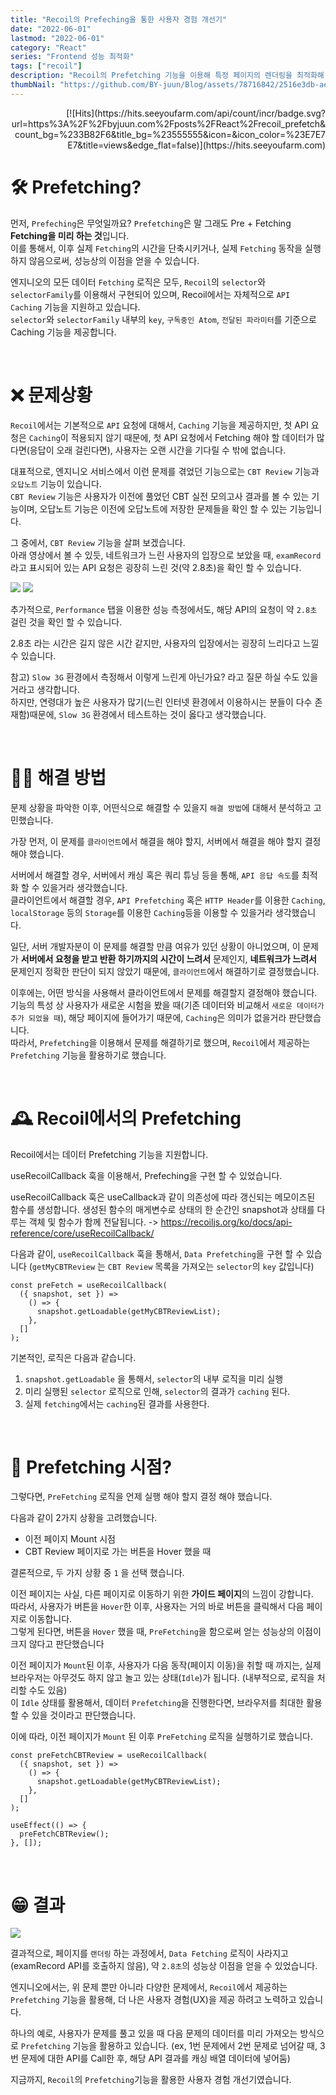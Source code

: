 ```yaml
---
title: "Recoil의 Prefeching을 통한 사용자 경험 개선기"
date: "2022-06-01"
lastmod: "2022-06-01"
category: "React"
series: "Frontend 성능 최적화"
tags: ["recoil"]
description: "Recoil의 Prefetching 기능을 이용해 특정 페이지의 렌더링을 최적화해 사용자 경험을 개선한 내용을 다룬 포스트입니다."
thumbNail: "https://github.com/BY-juun/Blog/assets/78716842/2516e3db-aed2-46cf-a618-d396cd6c57fa"
---
```


<div align="right">
  [![Hits](https://hits.seeyoufarm.com/api/count/incr/badge.svg?url=https%3A%2F%2Fbyjuun.com%2Fposts%2FReact%2Frecoil_prefetch&count_bg=%233B82F6&title_bg=%23555555&icon=&icon_color=%23E7E7E7&title=views&edge_flat=false)](https://hits.seeyoufarm.com)
</div>

# 🛠 Prefetching?

먼저, `Prefeching`은 무엇일까요? `Prefetching`은 말 그래도 Pre + Fetching **Fetching을 미리 하는 것**입니다.  
이를 통해서, 이후 실제 `Fetching`의 시간을 단축시키거나, 실제 `Fetching` 동작을 실행하지 않음으로써, 성능상의 이점을 얻을 수 있습니다.

엔지니오의 모든 데이터 `Fetching` 로직은 모두, `Recoil`의 `selector`와 `selectorFamily`를 이용해서 구현되어 있으며, Recoil에서는 자체적으로 `API Caching` 기능을 지원하고 있습니다.  
`selector`와 `selectorFamily` 내부의 `key`, `구독중인 Atom`, `전달된 파라미터`를 기준으로 Caching 기능을 제공합니다.

<br />

# ❌ 문제상황

`Recoil`에서는 기본적으로 `API` 요청에 대해서, `Caching` 기능을 제공하지만, 첫 API 요청은 `Caching`이 적용되지 않기 때문에, 첫 API 요청에서 Fetching 해야 할 데이터가 많다면(응답이 오래 걸린다면), 사용자는 오랜 시간을 기다릴 수 밖에 없습니다.

대표적으로, 엔지니오 서비스에서 이런 문제를 겪었던 기능으로는 `CBT Review` 기능과 `오답노트` 기능이 있습니다.  
`CBT Review` 기능은 사용자가 이전에 풀었던 CBT 실전 모의고사 결과를 볼 수 있는 기능이며, 오답노트 기능은 이전에 오답노트에 저장한 문제들을 확인 할 수 있는 기능입니다.

그 중에서, `CBT Review` 기능을 살펴 보겠습니다.  
아래 영상에서 볼 수 있듯, 네트워크가 느린 사용자의 입장으로 보았을 때, `examRecord`라고 표시되어 있는 API 요청은 굉장히 느린 것(약 2.8초)을 확인 할 수 있습니다.

<img src="https://github.com/BY-juun/Blog/assets/78716842/f02313de-e89c-44e3-9122-2ccf9363498b" />

<img src="https://github.com/BY-juun/Blog/assets/78716842/8f30f549-65cb-4083-b9fc-47a7824d910a" />

추가적으로, `Performance` 탭을 이용한 성능 측정에서도, 해당 API의 요청이 약 `2.8초` 걸린 것을 확인 할 수 있습니다.

2.8초 라는 시간은 길지 않은 시간 같지만, 사용자의 입장에서는 굉장히 느리다고 느낄 수 있습니다.

참고) `Slow 3G` 환경에서 측정해서 이렇게 느린게 아닌가요? 라고 질문 하실 수도 있을 거라고 생각합니다.  
하지만, 연령대가 높은 사용자가 많기(느린 인터넷 환경에서 이용하시는 분들이 다수 존재함)때문에, `Slow 3G` 환경에서 테스트하는 것이 옳다고 생각했습니다.

<br />

# 👨‍💻 해결 방법

문제 상황을 파악한 이후, 어떤식으로 해결할 수 있을지 `해결 방법`에 대해서 분석하고 고민했습니다.

가장 먼저, 이 문제를 `클라이언트`에서 해결을 해야 할지, 서버에서 해결을 해야 할지 결정해야 했습니다.

서버에서 해결할 경우, 서버에서 캐싱 혹은 쿼리 튜닝 등을 통해, `API 응답 속도`를 최적화 할 수 있을거라 생각했습니다.  
클라이언트에서 해결할 경우, `API Prefetching` 혹은 `HTTP Header`를 이용한 `Caching`, `localStorage` 등의 `Storage`를 이용한 `Caching`등을 이용할 수 있을거라 생각했습니다.

일단, 서버 개발자분이 이 문제를 해결할 만큼 여유가 있던 상황이 아니었으며, 이 문제가 **서버에서 요청을 받고 반환 하기까지의 시간이 느려서** 문제인지, **네트워크가 느려서** 문제인지 정확한 판단이 되지 않았기 때문에, `클라이언트`에서 해결하기로 결정했습니다.

이후에는, 어떤 방식을 사용해서 클라이언트에서 문제를 해결할지 결정해야 했습니다.  
기능의 특성 상 사용자가 새로운 시험을 봤을 때(기존 데이터와 비교해서 `새로운 데이터가 추가 되었을 때`), 해당 페이지에 들어가기 때문에, `Caching`은 의미가 없을거라 판단했습니다.  
따라서, `Prefetching`을 이용해서 문제를 해결하기로 했으며, `Recoil`에서 제공하는 `Prefetching` 기능을 활용하기로 했습니다.

<br />

# 🕰 Recoil에서의 Prefetching

Recoil에서는 데이터 Prefetching 기능을 지원합니다.

useRecoilCallback 훅을 이용해서, Prefeching을 구현 할 수 있었습니다.

useRecoilCallback 훅은 useCallback과 같이 의존성에 따라 갱신되는 메모이즈된 함수를 생성합니다. 생성된 함수의 매게변수로 상태의 한 순간인 snapshot과 상태를 다루는 객체 및 함수가 함께 전달됩니다. -> <a href="https://recoiljs.org/ko/docs/api-reference/core/useRecoilCallback/">https://recoiljs.org/ko/docs/api-reference/core/useRecoilCallback/</a>

다음과 같이, `useRecoilCallback` 훅을 통해서, `Data Prefetching`을 구현 할 수 있습니다 (`getMyCBTReview` 는 `CBT Review` 목록을 가져오는 `selector`의 `key` 값입니다)

```tsx
const preFetch = useRecoilCallback(
  ({ snapshot, set }) =>
    () => {
      snapshot.getLoadable(getMyCBTReviewList);
    },
  []
);
```

기본적인, 로직은 다음과 같습니다.

1. `snapshot.getLoadable` 을 통해서, `selector`의 내부 로직을 미리 실행
2. 미리 실행된 `selector` 로직으로 인해, `selector`의 결과가 `caching` 된다.
3. 실제 `fetching`에서는 `caching`된 결과를 사용한다.

<br />

# 🧐 Prefetching 시점?

그렇다면, `PreFetching` 로직을 언제 실행 해야 할지 결정 해야 했습니다.

다음과 같이 2가지 상황을 고려했습니다.

- 이전 페이지 Mount 시점
- CBT Review 페이지로 가는 버튼을 Hover 했을 때

결론적으로, 두 가지 상황 중 `1` 을 선택 했습니다.

이전 페이지는 사실, 다른 페이지로 이동하기 위한 **가이드 페이지**의 느낌이 강합니다.  
따라서, 사용자가 버튼을 `Hover`한 이후, 사용자는 거의 바로 버튼을 클릭해서 다음 페이지로 이동합니다.  
그렇게 된다면, 버튼을 `Hover` 했을 때, `PreFetching`을 함으로써 얻는 성능상의 이점이 크지 않다고 판단했습니다

이전 페이지가 `Mount`된 이후, 사용자가 다음 동작(페이지 이동)을 취할 때 까지는, 실제 브라우저는 아무것도 하지 않고 놀고 있는 상태(`Idle`)가 됩니다. (내부적으로, 로직을 처리할 수도 있음)  
이 `Idle` 상태를 활용해서, 데이터 `Prefetching`을 진행한다면, 브라우저를 최대한 활용 할 수 있을 것이라고 판단했습니다.

이에 따라, 이전 페이지가 `Mount` 된 이후 `PreFetching` 로직을 실행하기로 했습니다.

```tsx
const preFetchCBTReview = useRecoilCallback(
  ({ snapshot, set }) =>
    () => {
      snapshot.getLoadable(getMyCBTReviewList);
    },
  []
);

useEffect(() => {
  preFetchCBTReview();
}, []);
```

<br />

# 😁 결과

<img src="https://github.com/BY-juun/Blog/assets/78716842/efa5d692-5436-49db-b2be-cdb38c39bd6e" />

결과적으로, 페이지를 `랜더링` 하는 과정에서, `Data Fetching` 로직이 사라지고(examRecord API를 호출하지 않음), 약 `2.8초`의 성능상 이점을 얻을 수 있었습니다.

엔지니오에서는, 위 문제 뿐만 아니라 다양한 문제에서, `Recoil`에서 제공하는 `Prefetching` 기능을 활용해, 더 나은 사용자 경험(UX)을 제공 하려고 노력하고 있습니다.

하나의 예로, 사용자가 문제를 풀고 있을 때 다음 문제의 데이터를 미리 가져오는 방식으로 `Prefetching` 기능을 활용하고 있습니다. (ex, 1번 문제에서 2번 문제로 넘어갈 때, 3번 문제에 대한 API를 Call한 후, 해당 API 결과를 캐싱 배열 데이터에 넣어둠)

지금까지, `Recoil`의 `Prefetching`기능을 활용한 사용자 경험 개선기였습니다.
